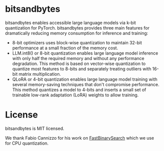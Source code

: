 # bitsandbytes

bitsandbytes enables accessible large language models via k-bit quantization for PyTorch. bitsandbytes provides three main features for dramatically reducing memory consumption for inference and training:

* 8-bit optimizers uses block-wise quantization to maintain 32-bit performance at a small fraction of the memory cost.
* LLM.int8() or 8-bit quantization enables large language model inference with only half the required memory and without any performance degradation. This method is based on vector-wise quantization to quantize most features to 8-bits and separately treating outliers with 16-bit matrix multiplication.
* QLoRA or 4-bit quantization enables large language model training with several memory-saving techniques that don't compromise performance. This method quantizes a model to 4-bits and inserts a small set of trainable low-rank adaptation (LoRA) weights to allow training.

# License

bitsandbytes is MIT licensed.

We thank Fabio Cannizzo for his work on [FastBinarySearch](https://github.com/fabiocannizzo/FastBinarySearch) which we use for CPU quantization.
